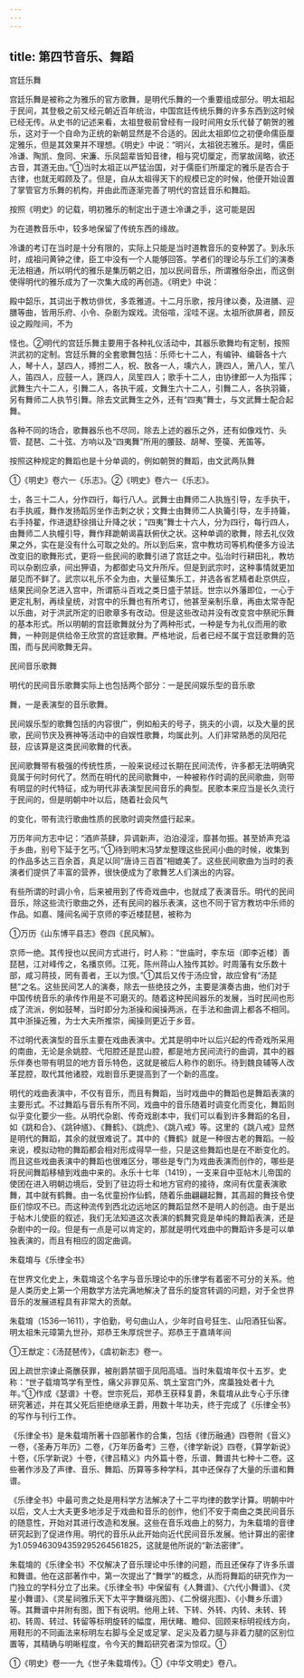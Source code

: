 ```yaml
---
---
---
```

title: 第四节音乐、舞蹈
---



宫廷乐舞

宫廷乐舞是被称之为雅乐的官方歌舞，是明代乐舞的一个重要组成部分。明太祖起于民间，其登极之前又经元朝近百年统治，中国宫廷传统乐舞的许多东西到这时候已经无传。从史书的记述来看，太祖登极前曾经有一段时间用女乐代替了朝贺的雅乐，这对于一个自命为正统的新朝显然是不合适的。因此太祖即位之初便命儒臣厘定雅乐，但是其效果并不理想。《明史》中说：“明兴，太祖锐志雅乐。是时，儒臣冷谦、陶凯、詹同、宋濂、乐凤韶辈皆知音律，相与究切厘定，而掌故阔略，欲还古音，其道无由。”①当时太祖正以严猛治国，对于儒臣们所厘定的雅乐是否合于古律，也就无暇顾及了。但是，自从太祖得天下的规模已定的时候，他便开始设置了掌管官方乐舞的机构，并由此而逐渐完善了明代的宫廷音乐和舞蹈。

按照《明史》的记载，明初雅乐的制定出于道士冷谦之手，这可能是因

为在道教音乐中，较多地保留了传统东西的缘故。

冷谦的考订在当时是十分有限的，实际上只能是当时道教音乐的变种罢了。到永乐时，成祖问黄钟之律，臣工中没有一个人能够回答。学者们的理论与乐工们的演奏无法相通，所以明代的雅乐是集历朝之旧，加以民间音乐，所谓雅俗杂出，而这倒使得明代的雅乐成为了一次集大成的再创造。《明史》中说：

殿中韶乐，其词出于教坊俳优，多乖雅道。十二月乐歌，按月律以奏，及进膳、迎膳等曲，皆用乐府、小令、杂剧为娱戏。流俗喧，淫哇不逞。太祖所欲屏者，顾反设之殿陛间，不为

怪也。②明代的宫廷乐舞主要用于各种礼仪活动中，其器乐歌舞均有定制，按照洪武初的定制。宫廷乐舞的全套歌舞包括：乐师七十二人，有编钟、编磬各十六人，琴十人，瑟四人，搏拊二人，柷、敔各一人，壎六人，篪四人，箫八人，笙八人，笛四人，应鼓一人，篪四人，凤笙四人；歌手十二人，由协律郎一人为指挥；武舞生六十二人，引舞二人，各执干戚，文舞生六十二人，引舞二人，各执羽籥，另有舞师二人执节引舞。除去文武舞生之外，还有“四夷”舞士，与文武舞士配合起舞。

各种不同的场合，歌舞器乐也不尽同，除去上述的器乐之外，还有如像戏竹、头管、琵琶、二十弦、方响以及“四夷舞”所用的腰鼓、胡琴、箜篌、羌笛等。

按照这种规定的舞蹈也是十分单调的，例如朝贺的舞蹈，由文武两队舞

①《明史》卷六一《乐志》。②《明史》卷六一《乐志》。

士，各三十二人，分作四行，每行八人。武舞士由舞师二人执旌引导，左手执干，右手执戚，舞作发扬蹈厉坐作击刺之状；文舞士由舞师二人执籥引导，左手持籥，右手持翟，作进退舒徐揖让升降之状；“四夷”舞士十六人，分为四行，每行四人，由舞师二人执幢引导，舞作拜跪朝谒喜跃俯伏之状。这种单调的歌舞，除去礼仪效果之外，实在是没有什么可取之处的。所以到后来，宫中教坊司等机构便多方设法改变旧的歌舞形式，更将一些民间的歌舞引进了宫廷之中。弘治时行耕田礼，教坊司以杂剧应承，间出狎语，为都御史马文升所斥。但是到武宗时，这种事情就更加屡见而不鲜了。武宗以礼乐不全为由，大量征集乐工，并选各省艺精者赴京供应，结果民间杂艺进入宫中，所谓筋斗百戏之类日盛于禁廷。世宗以外藩即位，一心于更定礼制，再续皇统，对宫中的乐舞也有所考订，他甚至亲制乐章，再由太常寺配以乐曲，对于洪武所定的旧歌章多有改动。但是这些改动并没有改变宫中祭祀乐舞的基本形式。所以明朝的宫廷歌舞就分为了两种形式，一种是专为礼仪而用的歌舞，一种则是供给帝王欣赏的宫廷歌舞。严格地说，后者已经不属于宫廷歌舞的范围，而与民间歌舞无异。

民间音乐歌舞

明代的民间音乐歌舞实际上也包括两个部分：一是民间娱乐型的音乐歌

舞，一是表演型的音乐歌舞。

民间娱乐型的歌舞包括的内容很广，例如船夫的号子，挑夫的小调，以及大量的民歌，民间节庆及赛神等活动中的自娱性歌舞，均属此列。人们非常熟悉的凤阳花鼓，应该算是这类民间歌舞的代表。

民间歌舞带有极强的传统性质，一般来说经过长期在民间流传，许多都无法明确究竟属于何时何代了。然而在明代的民间歌舞中，一种被称作时调的民间歌曲，则带有明显的时代特征，成为明代非表演型民间音乐的典型。民歌本来应当是长久流行于民间的，但是明朝中叶以后，随着社会风气

的变化，带有流行歌曲性质的民歌时调突然盛行起来。

万历年间方志中记：“酒庐茶肆，异调新声，泊泊浸淫，靡甚勿振。甚至娇声充溢于乡曲，别号下延于乞丐。”①待到明末冯梦龙整理这些民间小曲的时候，收集到的作品多达三百余首，真足以同“唐诗三百首”相媲美了。这些民间歌曲为当时的表演者们提供了丰富的营养，很快便成为了歌舞艺人们演出的内容。

有些所谓的时调小令，后来被用到了传奇戏曲中，也就成了表演音乐。明代的民间音乐，除这些流行歌曲之外，还有民间的器乐表演，这也不同于官方教坊中乐师的作品。如嘉、隆间名闻于京师的李近楼琵琶，被称为

①万历《山东博平县志》卷四《民风解》。

京师一绝。其传授也以民间方式进行，时人称：“世庙时，李东垣（即李近楼）善琵琶，江对峰传之，名播京师。江死，陈州蒋山人独传其妙。时周藩有女乐数十部，咸习蒋技，罔有善者，王以为恨。”①其后又传于汤应曾，故应曾有“汤琵琶”之名。这些民间艺人的演奏，除去一些绝技之外，主要是演奏古曲，他们对于中国传统音乐的承传作用是不可磨灭的。随着这种民间器乐的发展，当时民间也形成了流派，例如鼓琴，当时即分为浙操和闽操两派，在手法和曲调上都各不相同。其中浙操近雅，为士大夫所推崇，闽操则更近于乡音。

不过明代表演型的音乐主要在戏曲表演中。尤其是明中叶以后兴起的传奇戏所采用的南曲，无论是余姚腔、弋阳腔还是昆山腔，都是地方民间流行的曲调，其中的器乐伴奏也带有明显的地方音乐特色，这就是被后人称作的剧乐。待到魏良辅等人改革昆腔，取代其他诸腔，戏剧音乐更提高到了一个新的高度。

明代的戏曲表演中，不仅有音乐，而且有舞蹈，当时戏曲中的舞蹈也是舞蹈表演的主要形式。不过舞蹈与音乐有所不同，戏曲中的音乐随着时调变化而变化，舞蹈则似乎变化要少一些。从明代杂剧、传奇戏剧本中，我们可以看到许多舞蹈的名目，如《跳和合》、《跳钟馗》、《舞鹤》、《跳虎》、《跳八戒》等。这里的《跳八戒》显然是明代的舞蹈，其余的就很难说了。其中的《舞鹤》就是一种很古老的舞蹈。一般来说，模拟动物的舞蹈都会相对形成得早一些，只是这些舞蹈也是在不断变化的。而且这些戏曲表演中的舞蹈也很难区分，哪些是专门为戏曲表演而创作的，哪些是将民间舞蹈移植到戏曲中来的。永乐十七年（1419），一支来自中亚帖木儿帝国的使团在进入明朝边境后，受到了驻边将士和地方官府的接待，席间有优童表演歌舞，其中就有鹤舞。由一名优童扮作仙鹤，随着乐曲翩翩起舞，其高超的舞技令使臣们惊叹不已。而这种流传到西北边远地区的舞蹈显然不是明人的创造。由于是出于帖木儿使臣的叙述，我们无法知道这次表演的鹤舞究竟是单纯的舞蹈表演，还是杂剧中的一段。但是有一点是可以肯定的，那就是明代戏曲中的舞蹈许多是可以单独表演的，而且有相应的固定曲调。

朱载堉与《乐律全书》

在世界文化史上，朱载堉这个名字与音乐理论中的乐律学有着密不可分的关系。他是人类历史上第一个用数学方法完满地解决了音乐的旋宫转调的问题，对于全世界音乐的发展进程具有非常大的贡献。

朱载堉（1536—1611），字伯勤，号句曲山人，少年时自号狂生、山阳酒狂仙客。明太祖朱元璋第九世孙，郑恭王朱厚烷世子。郑恭王于嘉靖年间

①王猷定：《汤琵琶传》，《虞初新志》卷一。

因上疏世宗谏止斋醮获罪，被削爵禁锢于凤阳高墙。当时朱载堉年仅十五岁。史称：“世子载堉笃学有至性，痛父非罪见系、筑土室宫门外，席藁独处者十九年。”①作成《瑟谱》十卷。世宗死后，郑恭王获释复爵，朱载堉从此专心于乐律研究著述，并在其父死后拒绝继承王爵，用数十年功夫，终于完成了《乐律全书》的写作与刊行工作。

《乐律全书》是朱载堉所著十四部著作的合集，包括《律历融通》四卷附《音义》一卷，《圣寿万年历》二卷，《万年历备考》三卷，《律学新说》四卷，《算学新说》十卷，《乐学新说》十卷，《律吕精义》内外篇十卷，乐谱、舞谱共七种十二卷。这些著作涉及了声律、音乐、舞蹈、历算等多种学科，其中还保存了大量的乐谱和舞谱。

《乐律全书》中最可贵之处是用科学方法解决了十二平均律的数学计算。明朝中叶以后，文人士大夫更多地涉足于戏曲和音乐的创作，他们不安于南曲之类民间音乐的随意性，开始对其进行改造和发展。这些在音乐戏曲上的努力，为朱载堉的音律研究起到了促进作用。明代的音乐从此开始向近代民间音乐发展。他计算出的密律为1.059463094359295264561825，这就是他所说的“新法密律”。

朱载堉的《乐律全书》不仅解决了音乐理论中乐律的问题，而且还保存了许多乐谱和舞谱。他在这部著作中，第一次提出了“舞学”的概念，从而将舞蹈的研究作为一门独立的学科分立了出来。《乐律全书》中保留有《人舞谱》、《六代小舞谱》、《灵星小舞谱》、《灵星祠雅乐天下太平字舞缀兆图》、《二佾缀兆图》、《小舞乡乐谱》等。其舞谱中并附有图，图下有说明。他用上转、下转、外转、内转、未转、转初、转周、转过、转留等标明旋转的幅度，用伏睹、瞻仰、回顾来标明视线方向，用鞋形的不同画法来标明左右脚与全足或足掌、足尖及着力腿与非着力腿的区别位置等，其精确与明晰程度，令今天的舞蹈研究者深为惊叹。①

①《明史》卷一一九《世子朱载堉传》。①《中华文明史》卷八。
